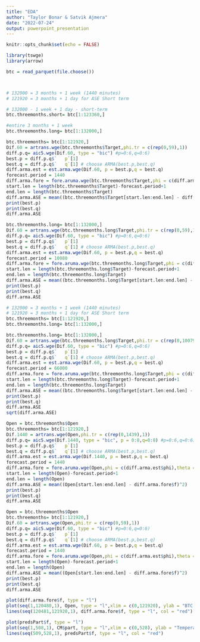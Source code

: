 ```yaml
---
title: "EDA"
author: "Taylor Bonar & Satvik Ajmera"
date: "2022-07-24"
output: powerpoint_presentation
---
```


```r
knitr::opts_chunk$set(echo = FALSE)
```


```r
library(tswge)
library(arrow)

btc = read_parquet(file.choose())




```

```r
# 132000 = 3 months + 1 week (1440 minutes)
# 121920 = 3 months + 1 day for ASE Short term

# 132000 - 1 week + 1 day - short-term
btc.threemonths.short= btc[1:123360,]

#entire 3 months + 1 week
btc.threemonths.long= btc[1:132000,]
```



```r
btc.threemonths= btc[1:121920,]
Dif.60 = artrans.wge(btc.threemonths$Target,phi.tr = c(rep(0,59),1))
diff.p.q= aic5.wge(Dif.60, type = "bic") #p=0:6,q=0:6) 
best.p = diff.p.q$`   p`[1] 
best.q = diff.p.q$`   q`[1] # choose ARMA(best.p,best.q)
diff.arma.est = est.arma.wge(Dif.60, p = best.p,q = best.q)
forecast.period = 1440
diff.arma.fore = fore.aruma.wge(btc.threemonths$Target,phi = c(diff.arma.est$phi),theta = c(diff.arma.est$theta),s=60,  n.ahead = forecast.period, lastn = TRUE, limits = FALSE)
start.len = length(btc.threemonths$Target)-forecast.period+1
end.len = length(btc.threemonths$Target)
diff.arma.ASE = mean((btc.threemonths$Target[start.len:end.len] - diff.arma.fore$f)^2)
print(best.p)
print(best.q)
diff.arma.ASE
```

```r
btc.threemonths.long= btc[1:132000,]
Dif.60 = artrans.wge(btc.threemonths.long$Target,phi.tr = c(rep(0,59),1))
diff.p.q= aic5.wge(Dif.60, type = "bic") #p=0:6,q=0:6) 
best.p = diff.p.q$`   p`[1] 
best.q = diff.p.q$`   q`[1] # choose ARMA(best.p,best.q)
diff.arma.est = est.arma.wge(Dif.60, p = best.p,q = best.q)
forecast.period = 10080
diff.arma.fore = fore.aruma.wge(btc.threemonths.long$Target,phi = c(diff.arma.est$phi),theta = c(diff.arma.est$theta),s=60,  n.ahead = forecast.period, lastn = TRUE, limits = TRUE)
start.len = length(btc.threemonths.long$Target)-forecast.period+1
end.len = length(btc.threemonths.long$Target)
diff.arma.ASE = mean((btc.threemonths.long$Target[start.len:end.len] - diff.arma.fore$f)^2)
print(best.p)
print(best.q)
diff.arma.ASE
```

```r
# 132000 = 3 months + 1 week (1440 minutes)
# 121920 = 3 months + 1 day for ASE Short term
btc.threemonths= btc[1:121920,]
btc.threemonths.long= btc[1:132000,]
```



```r
btc.threemonths.long= btc[1:132000,]
Dif.60 = artrans.wge(btc.threemonths.long$Target,phi.tr = c(rep(0,10079),1))
diff.p.q= aic5.wge(Dif.60, type = "bic") #p=0:6,q=0:6) 
best.p = diff.p.q$`   p`[1] 
best.q = diff.p.q$`   q`[1] # choose ARMA(best.p,best.q)
diff.arma.est = est.arma.wge(Dif.60, p = best.p,q = best.q)
forecast.period = 66000
diff.arma.fore = fore.aruma.wge(btc.threemonths.long$Target,phi = c(diff.arma.est$phi),theta = c(diff.arma.est$theta),s=10080,  n.ahead = forecast.period, lastn = TRUE, limits = TRUE)
start.len = length(btc.threemonths.long$Target)-forecast.period+1
end.len = length(btc.threemonths.long$Target)
diff.arma.ASE = mean((btc.threemonths.long$Target[start.len:end.len] - diff.arma.fore$f)^2)
print(best.p)
print(best.q)
diff.arma.ASE
sqrt(diff.arma.ASE)
```









```r
Open = btc.threemonths$Open
btc.threemonths= btc[1:121920,]
Dif.1440 = artrans.wge(Open,phi.tr = c(rep(0,1439),1))
diff.p.q= aic5.wge(Dif.1440, type = "bic", p = 0:8,q=0:8) #p=0:6,q=0:6) 
best.p = diff.p.q$`   p`[1] 
best.q = diff.p.q$`   q`[1] # choose ARMA(best.p,best.q)
diff.arma.est = est.arma.wge(Dif.1440, p = best.p,q = best.q)
forecast.period = 1440
diff.arma.fore = fore.aruma.wge(Open,phi = c(diff.arma.est$phi),theta = c(diff.arma.est$theta),s=1440,  n.ahead = forecast.period, lastn = TRUE, limits = FALSE)
start.len = length(Open)-forecast.period+1
end.len = length(Open)
diff.arma.ASE = mean((Open[start.len:end.len] - diff.arma.fore$f)^2)
print(best.p)
print(best.q)
diff.arma.ASE

```

```r
Open = btc.threemonths$Open
btc.threemonths= btc[1:121920,]
Dif.60 = artrans.wge(Open,phi.tr = c(rep(0,59),1))
diff.p.q= aic5.wge(Dif.60, type = "bic") #p=0:6,q=0:6) 
best.p = diff.p.q$`   p`[1] 
best.q = diff.p.q$`   q`[1] # choose ARMA(best.p,best.q)
diff.arma.est = est.arma.wge(Dif.60, p = best.p,q = best.q)
forecast.period = 1440
diff.arma.fore = fore.aruma.wge(Open,phi = c(diff.arma.est$phi),theta = c(diff.arma.est$theta),s=60,  n.ahead = forecast.period, lastn = TRUE, limits = FALSE)
start.len = length(Open)-forecast.period+1
end.len = length(Open)
diff.arma.ASE = mean((Open[start.len:end.len] - diff.arma.fore$f)^2)
print(best.p)
print(best.q)
diff.arma.ASE
```







```r
plot(diff.arma.fore$f, type = "l")
plot(seq(1,120480,1), Open, type = "l",xlim = c(0,121920), ylab = "BTC Open Prices", main = "24 Hours BTC Open Forecast")
lines(seq(120481,121920,1), diff.arma.fore$f, type = "l", col = "red")
```

```r
plot(predsPart$f, type = "l")
plot(seq(1,508,1), CM$part, type = "l",xlim = c(0,528), ylab = "Temperature", main = "20 Week Particulate Forecast")
lines(seq(509,528,1), predsPart$f, type = "l", col = "red")
```

